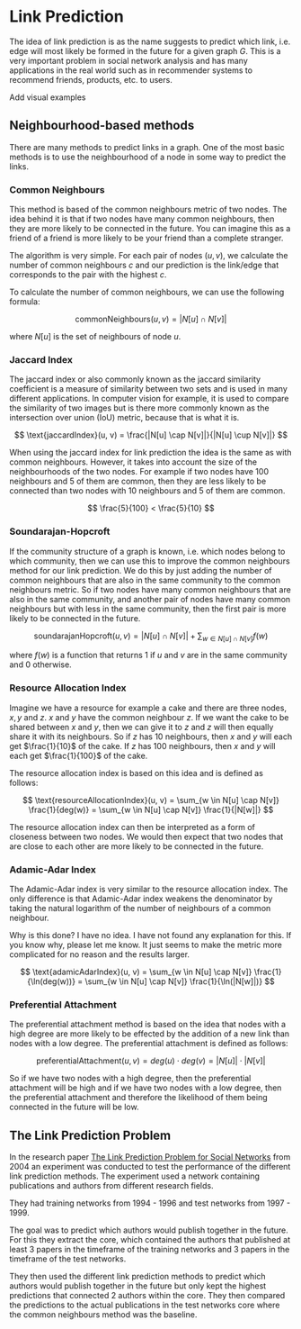 
# Link Prediction

The idea of link prediction is as the name suggests to predict which link, i.e. edge will most likely be formed in the
future for a given graph $G$. This is a very important problem in social network analysis and has many applications in
the real world such as in recommender systems to recommend friends, products, etc. to users.

<Callout type="todo">
    Add visual examples
</Callout>

## Neighbourhood-based methods

There are many methods to predict links in a graph. One of the most basic methods is to use the neighbourhood of a node
in some way to predict the links.

### Common Neighbours

This method is based of the common neighbours metric of two nodes. The idea behind it is that if two nodes have many
common neighbours, then they are more likely to be connected in the future. You can imagine this as a friend of a friend
is more likely to be your friend than a complete stranger.

The algorithm is very simple. For each pair of nodes $(u, v)$, we calculate the number of common neighbours $c$ and
our prediction is the link/edge that corresponds to the pair with the highest $c$.

To calculate the number of common neighbours, we can use the following formula:

$$
\text{commonNeighbours}(u, v) = |N[u] \cap N[v]|
$$

where $N[u]$ is the set of neighbours of node $u$.

### Jaccard Index

The jaccard index or also commonly known as the jaccard similarity coefficient is a measure of similarity between two
sets and is used in many different applications. In computer vision for example, it is used to compare the similarity
of two images but is there more commonly known as the intersection over union (IoU) metric, because that is what it is.

$$
\text{jaccardIndex}(u, v) = \frac{|N[u] \cap N[v]|}{|N[u] \cup N[v]|}
$$

When using the jaccard index for link prediction the idea is the same as with common neighbours. However, it takes into
account the size of the neighbourhoods of the two nodes. For example if two nodes have 100 neighbours and 5 of them are
common, then they are less likely to be connected than two nodes with 10 neighbours and 5 of them are common.

$$
\frac{5}{100} < \frac{5}{10}
$$

### Soundarajan-Hopcroft

If the community structure of a graph is known, i.e. which nodes belong to which community, then we can use this to
improve the common neighbours method for our link prediction. We do this by just adding the number of common neighbours
that are also in the same community to the common neighbours metric. So if two nodes have many common neighbours that
are also in the same community, and another pair of nodes have many common neighbours but with less in the same
community, then the first pair is more likely to be connected in the future.

$$
\text{soundarajanHopcroft}(u, v) = |N[u] \cap N[v]| + \sum_{w \in N[u] \cap N[v]} f(w)
$$

where $f(w)$ is a function that returns 1 if $u$ and $v$ are in the same community and 0 otherwise.

### Resource Allocation Index

Imagine we have a resource for example a cake and there are three nodes, $x,y$ and $z$. $x$ and $y$ have the common
neighbour $z$. If we want the cake to be shared between $x$ and $y$, then we can give it to $z$ and $z$ will then
equally share it with its neighbours. So if $z$ has 10 neighbours, then $x$ and $y$ will each get $\frac{1}{10}$ of
the cake. If $z$ has 100 neighbours, then $x$ and $y$ will each get $\frac{1}{100}$ of the cake.

The resource allocation index is based on this idea and is defined as follows:

$$
\text{resourceAllocationIndex}(u, v) = \sum_{w \in N[u] \cap N[v]} \frac{1}{deg(w)} = \sum_{w \in N[u] \cap N[v]} \frac{1}{|N[w]|}
$$

The resource allocation index can then be interpreted as a form of closeness between two nodes. We would then expect
that two nodes that are close to each other are more likely to be connected in the future.

### Adamic-Adar Index

The Adamic-Adar index is very similar to the resource allocation index. The only difference is that Adamic-Adar index
weakens the denominator by taking the natural logarithm of the number of neighbours of a common neighbour.

<Callout type="info">
    Why is this done? I have no idea. I have not found any explanation for this. If you know why, please let me know.
    It just seems to make the metric more complicated for no reason and the results larger.
</Callout>

$$
\text{adamicAdarIndex}(u, v) = \sum_{w \in N[u] \cap N[v]} \frac{1}{\ln(deg(w))} = \sum_{w \in N[u] \cap N[v]} \frac{1}{\ln(|N[w]|)}
$$

### Preferential Attachment

The preferential attachment method is based on the idea that nodes with a high degree are more likely to be effected
by the addition of a new link than nodes with a low degree. The preferential attachment is defined as follows:

$$
\text{preferentialAttachment}(u, v) = deg(u) \cdot deg(v) = |N[u]| \cdot |N[v]|
$$

So if we have two nodes with a high degree, then the preferential attachment will be high and if we have two nodes with
a low degree, then the preferential attachment and therefore the likelihood of them being connected in the future will
be low.

## The Link Prediction Problem

In the research paper [The Link Prediction Problem for Social Networks](https://www.cs.cornell.edu/home/kleinber/link-pred.pdf)
from 2004 an experiment was conducted to test the performance of the different link prediction methods. The experiment
used a network containing publications and authors from different research fields.

They had training networks from 1994 - 1996 and test networks from 1997 - 1999.

The goal was to predict which authors would publish together in the future. For this they extract the core, which
contained the authors that published at least 3 papers in the timeframe of the training networks and 3 papers in the
timeframe of the test networks.

They then used the different link prediction methods to predict which authors would publish together in the future but
only kept the highest predictions that connected 2 authors within the core. They then compared the predictions to the
actual publications in the test networks core where the common neighbours method was the baseline.
